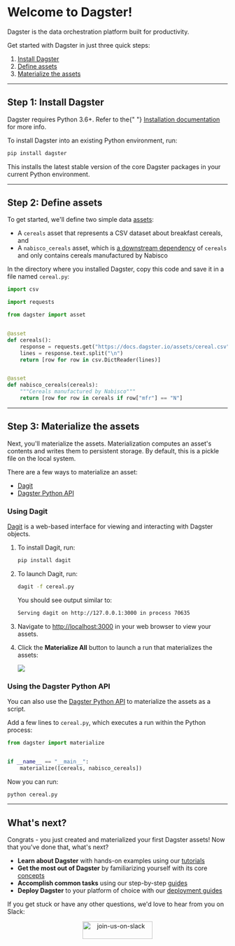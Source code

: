 # Welcome to Dagster!

<p className="text-2xl mt-0 text-gray-500 tracking-tight font-light">
  Dagster is the data orchestration platform built for productivity.
</p>

Get started with Dagster in just three quick steps:

1. [Install Dagster](#step-1-install-dagster)
2. [Define assets](#step-2-define-assets)
3. [Materialize the assets](#step-3-materialize-the-assets)

---

## Step 1: Install Dagster

<Note>
  Dagster requires Python 3.6+. Refer to the{" "}
  <a href="/getting-started/install">Installation documentation</a> for more
  info.
</Note>

To install Dagster into an existing Python environment, run:

```bash
pip install dagster
```

This installs the latest stable version of the core Dagster packages in your current Python environment.

---

## Step 2: Define assets

To get started, we'll define two simple data [assets](/concepts/assets/software-defined-assets):

- A `cereals` asset that represents a CSV dataset about breakfast cereals, and
- A `nabisco_cereals` asset, which is [a downstream dependency](/concepts/assets/software-defined-assets#assets-with-dependencies) of `cereals` and only contains cereals manufactured by Nabisco

In the directory where you installed Dagster, copy this code and save it in a file named `cereal.py`:

```python file=/guides/dagster/asset_tutorial/serial_asset_graph.py
import csv

import requests

from dagster import asset


@asset
def cereals():
    response = requests.get("https://docs.dagster.io/assets/cereal.csv")
    lines = response.text.split("\n")
    return [row for row in csv.DictReader(lines)]


@asset
def nabisco_cereals(cereals):
    """Cereals manufactured by Nabisco"""
    return [row for row in cereals if row["mfr"] == "N"]
```

---

## Step 3: Materialize the assets

Next, you'll materialize the assets. Materialization computes an asset's contents and writes them to persistent storage. By default, this is a pickle file on the local system.

There are a few ways to materialize an asset:

- [Dagit](#using-dagit)
- [Dagster Python API](#using-the-dagster-python-api)

### Using Dagit

[Dagit](/concepts/dagit/dagit) is a web-based interface for viewing and interacting with Dagster objects.

1. To install Dagit, run:

   ```bash
   pip install dagit
   ```

2. To launch Dagit, run:

   ```bash
   dagit -f cereal.py
   ```

   You should see output similar to:

   ```bash
   Serving dagit on http://127.0.0.1:3000 in process 70635
   ```

3. Navigate to <http://localhost:3000> in your web browser to view your assets.

4. Click the **Materialize All** button to launch a run that materializes the assets:

   <img src="/images/getting-started/materialize-asset-in-dagit.gif" />

### Using the Dagster Python API

You can also use the [Dagster Python API](/concepts/ops-jobs-graphs/job-execution#python-apis) to materialize the assets as a script.

Add a few lines to `cereal.py`, which executes a run within the Python process:

```python file=/intro_tutorial/basics/materialize_cereal.py startafter=start_example endbefore=end_example
from dagster import materialize


if __name__ == "__main__":
    materialize([cereals, nabisco_cereals])
```

Now you can run:

```bash
python cereal.py
```

---

## What's next?

Congrats - you just created and materialized your first Dagster assets! Now that you've done that, what's next?

- **Learn about Dagster** with hands-on examples using our [tutorials](/tutorial)
- **Get the most out of Dagster** by familiarizing yourself with its core [concepts](/concepts)
- **Accomplish common tasks** using our step-by-step [guides](/guides)
- **Deploy Dagster** to your platform of choice with our [deployment guides](/deployment)

If you get stuck or have any other questions, we'd love to hear from you on Slack:

<p align="center">
  <a href="https://dagster-slackin.herokuapp.com/" target="_blank">
    <Image
      alt="join-us-on-slack"
      src="/assets/join-us-on-slack.png"
      width="160"
      height="40"
    />
  </a>
</p>
